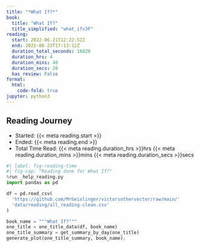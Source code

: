 ```yaml
---
title: "*What If?*"
book:
  title: "What If?"
  title_simplified: "what_ifx3F"
reading:
  start: 2022-06-21T12:22:52Z
  end: 2022-06-23T17:13:12Z
  duration_total_seconds: 16820
  duration_hrs: 4
  duration_mins: 40
  duration_secs: 20
  has_review: False
format:
  html:
    code-fold: true
jupyter: python3
---
```


## Reading Journey

* Started: {{< meta reading.start >}}
* Ended: {{< meta reading.end >}}
* Total Time Read: {{< meta reading.duration_hrs >}}hrs {{< meta reading.duration_mins >}}mins {{< meta reading.duration_secs >}}secs

```python
#| label: fig-reading-time
#| fig-cap: "Reading done for What If?"
%run _help_reading.py
import pandas as pd

df = pd.read_csv(
  'https://github.com/MrGeislinger/victorsothervector/raw/main/'
  'data/reading/all_reading-clean.csv'
)

book_name = """What If?"""
one_title = one_title_data(df, book_name)
one_title_summary = get_summary_by_day(one_title)
generate_plot(one_title_summary, book_name);
```
